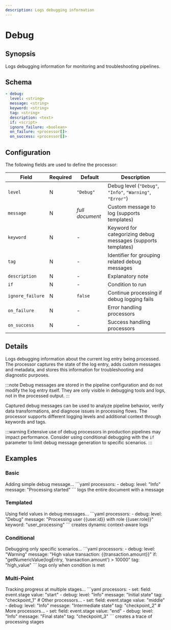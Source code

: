 ```yaml
---
description: Logs debugging information
---
```


# Debug

## Synopsis

Logs debugging information for monitoring and troubleshooting pipelines.

## Schema

```yaml
- debug:
  level: <string>
  message: <string>
  keyword: <string>
  tag: <string>
  description: <text>
  if: <script>
  ignore_failure: <boolean>
  on_failure: <processor[]>
  on_success: <processor[]>
```

## Configuration

The following fields are used to define the processor:

|Field|Required|Default|Description|
|---|---|---|---|
|`level`|N|`"Debug"`|Debug level (`"Debug"`, `"Info"`, `"Warning"`, `"Error"`)|
|`message`|N|*full document*|Custom message to log (supports templates)|
|`keyword`|N|-|Keyword for categorizing debug messages (supports templates)|
|`tag`|N|-|Identifier for grouping related debug messages|
|`description`|N|-|Explanatory note|
|`if`|N|-|Condition to run|
|`ignore_failure`|N|`false`|Continue processing if debug logging fails|
|`on_failure`|N|-|Error handling processors|
|`on_success`|N|-|Success handling processors|

## Details

Logs debugging information about the current log entry being processed. The processor captures the state of the log entry, adds custom messages and metadata, and stores this information for troubleshooting and diagnostic purposes.

:::note
Debug messages are stored in the pipeline configuration and do not modify the log entry itself. They are only visible in debugging tools and logs, not in the processed output.
:::

Captured debug messages can be used to analyze pipeline behavior, verify data transformations, and diagnose issues in processing flows. The processor supports different logging levels and additional context through keywords and tags.

:::warning
Extensive use of debug processors in production pipelines may impact performance. Consider using conditional debugging with the `if` parameter to limit debug message generation to specific scenarios.
:::

## Examples

### Basic

<ExampleGrid>
  <CommentCol>
    Adding simple debug message...
  </CommentCol>
  <CodeCol>
    ```yaml
    processors:
      - debug:
        level: "Info"
        message: "Processing started"
    ```
  </CodeCol>
  <CommentCol>
    logs the entire document with a message
  </CommentCol>
</ExampleGrid>

### Templated

<ExampleGrid>
  <CommentCol>
    Using field values in debug messages...
  </CommentCol>
  <CodeCol>
    ```yaml
    processors:
      - debug:
        level: "Debug"
        message: "Processing user {{user.id}} with role {{user.role}}"
        keyword: "user_processing"
    ```
  </CodeCol>
  <CommentCol>
    creates dynamic context-aware logs
  </CommentCol>
</ExampleGrid>

### Conditional

<ExampleGrid>
  <CommentCol>
    Debugging only specific scenarios...
  </CommentCol>
  <CodeCol>
    ```yaml
    processors:
      - debug:
        level: "Warning"
        message: "High value transaction: {{transaction.amount}}"
        if: "getNumericValue(logEntry, 'transaction.amount') > 10000"
        tag: "high_value"
    ```
  </CodeCol>
  <CommentCol>
    logs only when condition is met
  </CommentCol>
</ExampleGrid>

### Multi-Point

<ExampleGrid>
  <CommentCol>
    Tracking progress at multiple stages...
  </CommentCol>
  <CodeCol>
    ```yaml
    processors:
      - set:
        field: event.stage
        value: "start"
      - debug:
        level: "Info"
        message: "Initial state"
        tag: "checkpoint_1"
      # Other processors...
      - set:
        field: event.stage
        value: "middle"
      - debug:
        level: "Info"
        message: "Intermediate state"
        tag: "checkpoint_2"
      # More processors...
      - set:
        field: event.stage
        value: "end"
      - debug:
        level: "Info"
        message: "Final state"
        tag: "checkpoint_3"
    ```
  </CodeCol>
  <CommentCol>
    creates a trace of processing stages
  </CommentCol>
</ExampleGrid>

